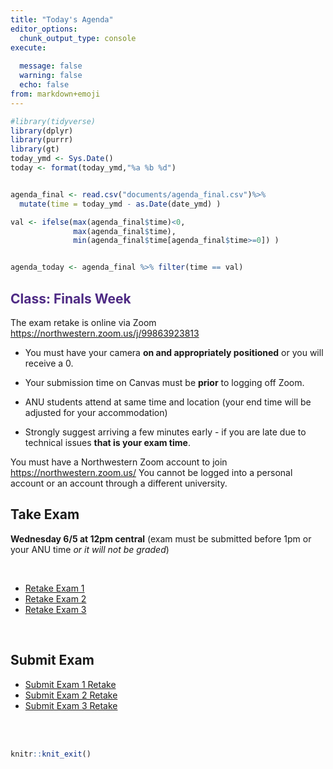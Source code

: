 ---
title: "Today's Agenda"
editor_options: 
  chunk_output_type: console
execute:
  
  message: false
  warning: false
  echo: false
from: markdown+emoji
---

```{r}
#library(tidyverse)
library(dplyr)
library(purrr)
library(gt)
today_ymd <- Sys.Date()
today <- format(today_ymd,"%a %b %d")


agenda_final <- read.csv("documents/agenda_final.csv")%>% 
  mutate(time = today_ymd - as.Date(date_ymd) )

val <- ifelse(max(agenda_final$time)<0,
              max(agenda_final$time),
              min(agenda_final$time[agenda_final$time>=0]) )


agenda_today <- agenda_final %>% filter(time == val)

```

## [Class: Finals Week]{style="color: #4E2A84;"}

<!-- ```{r} -->

<!-- agenda_today %>%  -->

<!--   select(callout) %>%  -->

<!--   mutate(callout = ifelse(callout != "", map(paste0({fontawesome::fa('triangle-exclamation')}, callout), glue::glue), "NA")) %>%  -->

<!--   t() %>%  -->

<!--   as.data.frame() %>%  -->

<!--   filter(V1 != "NA") %>%  -->

<!--   gt() %>%  -->

<!--   fmt_markdown(columns = c(V1) )%>% -->

<!--   cols_align(align = "left") %>%  -->

<!--   tab_options(column_labels.hidden = TRUE, -->

<!--               table.align = "left", -->

<!--               table_body.border.top.color = "white", -->

<!--               table_body.border.bottom.color = "white", -->

<!--               table_body.hlines.color = "white", -->

<!--               table.width = pct(100)) -->

<!-- ``` -->

The exam retake is online via Zoom <https://northwestern.zoom.us/j/99863923813>

-   You must have your camera **on and appropriately positioned** or you will receive a 0.

-   Your submission time on Canvas must be **prior** to logging off Zoom.

-   ANU students attend at same time and location (your end time will be adjusted for your accommodation)

-   Strongly suggest arriving a few minutes early - if you are late due to technical issues **that is your exam time**.

You must have a Northwestern Zoom account to join <https://northwestern.zoom.us/> You cannot be logged into a personal account or an account through a different university.

## Take Exam

**Wednesday 6/5 at 12pm central** (exam must be submitted before 1pm or your ANU time *or it will not be graded*)

<br>

-   [Retake Exam 1](https://posit.cloud/spaces/321338/content/7970638)
-   [Retake Exam 2](https://posit.cloud/spaces/321338/content/8094280)
-   [Retake Exam 3](https://posit.cloud/spaces/321338/content/8221160)

<br>

## Submit Exam

-   [Submit Exam 1 Retake](https://canvas.northwestern.edu/courses/209545/assignments/1382358)
-   [Submit Exam 2 Retake](https://canvas.northwestern.edu/courses/209545/assignments/1382360)
-   [Submit Exam 3 Retake](https://canvas.northwestern.edu/courses/209545/assignments/1382362)

<br><br>

```{r echo = FALSE}
knitr::knit_exit()
```
